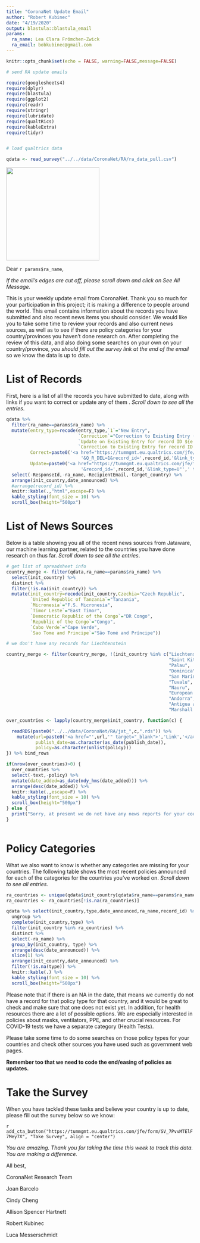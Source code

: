 ```yaml
---
title: "CoronaNet Update Email"
author: "Robert Kubinec"
date: "4/19/2020"
output: blastula::blastula_email 
params: 
  ra_name: Lea Clara Frömchen-Zwick
  ra_email: bobkubinec@gmail.com
---
```


```r
knitr::opts_chunk$set(echo = FALSE, warning=FALSE,message=FALSE)

# send RA update emails

require(googlesheets4)
require(dplyr)
require(blastula)
require(ggplot2)
require(readr)
require(stringr)
require(lubridate)
require(qualtRics)
require(kableExtra)
require(tidyr)


# load qualtrics data 

qdata <- read_survey("../../data/CoronaNet/RA/ra_data_pull.csv")


```

![](https://coronanet-project.org/img/header_wide.png){width=250px}

Dear `r params$ra_name`,

*If the email's edges are cut off, please scroll down and click on See All Message.*

This is your weekly update email from CoronaNet. Thank you so much for your participation in this project; it is making a difference to people around the world. This email contains information about the records you have submitted and also recent news items you should consider. We would like you to take some time to review your records and also current news sources, as well as to see if there are policy categories for your country/provinces you haven't done research on. After completing the review of this data, and also doing some searches on your own on your country/province, *you should fill out the survey link at the end of the email* so we know the data is up to date. 

# List of Records

First, here is a list of all the records you have submitted to date, along with links if you want to correct or update any of them . *Scroll down to see all the entries*.

```r
qdata %>% 
  filter(ra_name==params$ra_name) %>% 
  mutate(entry_type=recode(entry_type,`1`="New Entry",
                           `Correction`="Correction to Existing Entry (type in Record ID in text box)",
                           `Update on Existing Entry for record ID ${e://Field/record_id} (<- if no record ID listed, type in Record ID in text box)`="Update",
                           `Correction to Existing Entry for record ID ${e://Field/record_id} (<- if no record ID listed, type in Record ID in text box)`="Correction"),
         Correct=paste0('<a href="https://tummgmt.eu.qualtrics.com/jfe/form/SV_bf6YMWbTpYJAW4l?Q_R=',ResponseId,
                            '&Q_R_DEL=1&record_id=',record_id,'&link_type=C"',' target="_blank">Correct</a>'),
         Update=paste0('<a href="https://tummgmt.eu.qualtrics.com/jfe/form/SV_bf6YMWbTpYJAW4l?Q_R=',ResponseId,
                            '&record_id=',record_id,'&link_type=U"',' target="_blank">Update</a>')) %>% 
  select(-ResponseId,-ra_name,-RecipientEmail,-target_country) %>% 
  arrange(init_country,date_announced) %>% 
  #arrange(record_id) %>% 
  knitr::kable(.,"html",escape=F) %>% 
  kable_styling(font_size = 10) %>% 
  scroll_box(height="500px")
```

# List of News Sources

Below is a table showing you all of the recent news sources from Jataware, our machine learning partner, related to the countries you have done research on thus far. *Scroll down to see all the entries*.

```r

# get list of spreadsheet info
country_merge <- filter(qdata,ra_name==params$ra_name) %>% 
  select(init_country) %>% 
  distinct %>% 
  filter(!is.na(init_country)) %>%
  mutate(init_country=recode(init_country,Czechia="Czech Republic",
         `United Republic of Tanzania`="Tanzania",
         `Micronesia`="F.S. Micronesia",
         `Timor Leste`="East Timor",
         `Democratic Republic of the Congo`="DR Congo",
         `Republic of the Congo`="Congo",
         `Cabo Verde`="Cape Verde",
         `Sao Tome and Principe`="São Tomé and Príncipe"))

# we don't have any records for Liechtenstein

country_merge <- filter(country_merge, !(init_country %in% c("Liechtenstein","Monaco",
                                                             "Saint Kitts and Nevis",
                                                             "Palau",
                                                             "Dominica",
                                                             "San Marino",
                                                             "Tuvalu",
                                                             "Nauru",
                                                             "European Union",
                                                             "Andorra",
                                                             "Antigua and Barbuda",
                                                             "Marshall Islands")))

over_countries <- lapply(country_merge$init_country, function(c) {

  readRDS(paste0("../../data/CoronaNet/RA/jat_",c,".rds")) %>% 
    mutate(url=paste0('<a href="',url,'" target="_blank">','Link','</a>'),
           publish_date=as.character(as_date(publish_date)),
           policy=as.character(unlist(policy)))
}) %>% bind_rows

if(nrow(over_countries)>0) {
  over_countries %>% 
  select(-text,-policy) %>% 
  mutate(date_added=as_date(mdy_hms(date_added))) %>% 
  arrange(desc(date_added)) %>% 
  knitr::kable(.,escape=F) %>% 
  kable_styling(font_size = 10) %>% 
  scroll_box(height="500px")
} else {
  print("Sorry, at present we do not have any news reports for your countries.")
}



```

# Policy Categories

What we also want to know is whether any categories are missing for your countries. The following table shows the most recent policies announced for each of the categories for the countries you've worked on. *Scroll down to see all entries.*


```r

ra_countries <- unique(qdata$init_country[qdata$ra_name==params$ra_name])
ra_countries <- ra_countries[!is.na(ra_countries)]

qdata %>% select(init_country,type,date_announced,ra_name,record_id) %>% 
  ungroup %>% 
  complete(init_country,type) %>% 
  filter(init_country %in% ra_countries) %>% 
  distinct %>% 
  select(-ra_name) %>% 
  group_by(init_country, type) %>% 
  arrange(desc(date_announced)) %>% 
  slice(1) %>% 
  arrange(init_country,date_announced) %>% 
  filter(!is.na(type)) %>% 
  knitr::kable(.) %>% 
  kable_styling(font_size = 10) %>% 
  scroll_box(height="500px")

```

Please note that if there is an NA in the date, that means we currently do not have a record for that policy type for that country, and it would be great to check and make sure that one does not exist yet. In addition, for health resources there are a lot of possible options. We are especially interested in policies about masks, ventilators, PPE, and other crucial resources. For COVID-19 tests we have a separate category (Health Tests).

Please take some time to do some searches on those policy types for your countries and check other sources you have used such as government web pages. 

**Remember too that we need to code the end/easing of policies as updates.**

# Take the Survey

When you have tackled these tasks and believe your country is up to date, please fill out the survey below so we know:

`r add_cta_button("https://tummgmt.eu.qualtrics.com/jfe/form/SV_7PvvMTElF7Mey7X", "Take Survey", align = "center")`



*You are amazing. Thank you for taking the time this week to track this data. You are making a difference.*

All best,

CoronaNet Research Team

Joan Barcelo

Cindy Cheng

Allison Spencer Hartnett

Robert Kubinec

Luca Messerschmidt

